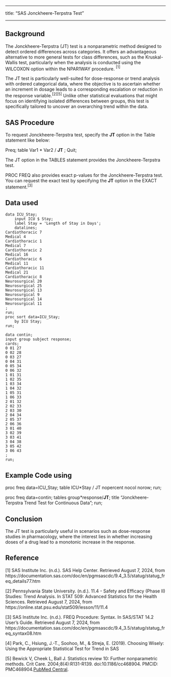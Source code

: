 ------------------------------------------------------------------------

title: "SAS Jonckheere-Terpstra Test"

------------------------------------------------------------------------

## Background

The Jonckheere-Terpstra (JT) test is a nonparametric method designed to detect ordered differences across categories. It offers an advantageous alternative to more general tests for class differences, such as the Kruskal-Wallis test, particularly when the analysis is conducted using the WILCOXON option within the NPAR1WAY procedure. $^{[1]}$

The JT test is particularly well-suited for dose-response or trend analysis with ordered categorical data, where the objective is to ascertain whether an increment in dosage leads to a corresponding escalation or reduction in the response variable.$^{[2]}$$^{[5]}$ Unlike other statistical evaluations that might focus on identifying isolated differences between groups, this test is specifically tailored to uncover an overarching trend within the data.

## SAS Procedure

To request Jonckheere-Terpstra test, specify the **JT** option in the Table statement like below:

Preq; table Var1 \* Var2 / **JT** ; Quit;

The JT option in the TABLES statement provides the Jonckheere-Terpstra test.

PROC FREQ also provides exact p-values for the Jonckheere-Terpstra test. You can request the exact test by specifying the **JT** option in the EXACT statement.$^{[3]}$

## Data used

``` sas
data ICU_Stay;
    input ICU $ Stay;
    label Stay = 'Length of Stay in Days';
    datalines;
Cardiothoracic 7
Medical 4
Cardiothoracic 1
Medical 7
Cardiothoracic 2
Medical 16
Cardiothoracic 6
Medical 11
Cardiothoracic 11
Medical 21
Cardiothoracic 8
Neurosurgical 20
Neurosurgical 25
Neurosurgical 13
Neurosurgical 9
Neurosurgical 14
Neurosurgical 11
;
run;
proc sort data=ICU_Stay;
    by ICU Stay;
run;
```

``` sas
data contin;
input group subject response;
cards;
0 01 27
0 02 28
0 03 27
0 04 31
0 05 34
0 06 32
1 01 31
1 02 35
1 03 34
1 04 32
1 05 31
1 06 33
2 01 32
2 02 33
2 03 30
2 04 34
2 05 37
2 06 36
3 01 40
3 02 39
3 03 41
3 04 38
3 05 42
3 06 43
;
run;
```

## Example Code using

proc freq data=ICU_Stay; table ICU\*Stay / JT nopercent nocol norow; run;

proc freq data=contin; tables group\*response/**JT**; title "Jonckheere-Terpstra Trend Test for Continuous Data"; run;

## Conclusion

The JT test is particularly useful in scenarios such as dose-response studies in pharmacology, where the interest lies in whether increasing doses of a drug lead to a monotonic increase in the response.

## Reference

\[1\] SAS Institute Inc. (n.d.). SAS Help Center. Retrieved August 7, 2024, from https://documentation.sas.com/doc/en/pgmsascdc/9.4_3.5/statug/statug_freq_details77.htm

\[2\] Pennsylvania State University. (n.d.). 11.4 - Safety and Efficacy (Phase II) Studies: Trend Analysis. In STAT 509: Advanced Statistics for the Health Sciences. Retrieved August 7, 2024, from https://online.stat.psu.edu/stat509/lesson/11/11.4

\[3\] SAS Institute Inc. (n.d.). FREQ Procedure: Syntax. In SAS/STAT 14.2 User's Guide. Retrieved August 7, 2024, from https://documentation.sas.com/doc/en/pgmsascdc/9.4_3.5/statug/statug_freq_syntax08.htm

\[4\] Park, C., Hsiung, J.-T., Soohoo, M., & Streja, E. (2019). Choosing Wisely: Using the Appropriate Statistical Test for Trend in SAS

\[5\] Bewick V, Cheek L, Ball J. Statistics review 10: Further nonparametric methods. Crit Care. 2004;8(4):R131-R139. doi:10.1186/cc468904. PMCID: PMC468904.[PubMed Central](https://www.ncbi.nlm.nih.gov/pmc/articles/PMC468904/).
